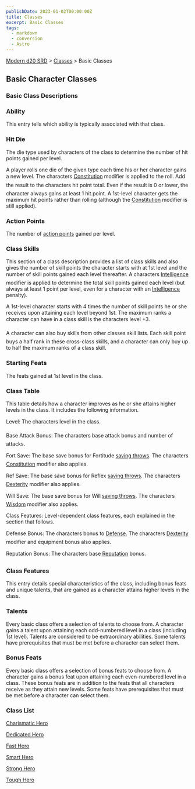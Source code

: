 ```yaml
---
publishDate: 2023-01-02T00:00:00Z
title: Classes
excerpt: Basic Classes
tags:
  - markdown
  - conversion
  - Astro
---
```


[Modern d20 SRD](/#modernD20) > [Classes](modern-d20-srd-classes-index) > Basic Classes

## Basic Character Classes

### Basic Class Descriptions

### Ability

This entry tells which ability is typically associated with that class.

### Hit Die

The die type used by characters of the class to determine the number of hit points gained per level.

A player rolls one die of the given type each time his or her character gains a new level. The characters [Constitution](modern-d20-srd-basics-ability-scores) modifier is applied to the roll. Add the result to the characters hit point total. Even if the result is 0 or lower, the character always gains at least 1 hit point. A 1st-level character gets the maximum hit points rather than rolling (although the [Constitution](modern-d20-srd-basics-ability-scores) modifier is still applied).

### Action Points

The number of [action points](modern-d20-srd-basics-action-points) gained per level.

### Class Skills

This section of a class description provides a list of class skills and also gives the number of skill points the character starts with at 1st level and the number of skill points gained each level thereafter. A characters [Intelligence](modern-d20-srd-basics-ability-scores) modifier is applied to determine the total skill points gained each level (but always at least 1 point per level, even for a character with an [Intelligence](modern-d20-srd-basics-ability-scores) penalty).

A 1st-level character starts with 4 times the number of skill points he or she receives upon attaining each level beyond 1st. The maximum ranks a character can have in a class skill is the characters level +3.

A character can also buy skills from other classes skill lists. Each skill point buys a half rank in these cross-class skills, and a character can only buy up to half the maximum ranks of a class skill.

### Starting Feats

The feats gained at 1st level in the class.

### Class Table

This table details how a character improves as he or she attains higher levels in the class. It includes the following information.

Level: The characters level in the class.

Base Attack Bonus: The characters base attack bonus and number of attacks.

Fort Save: The base save bonus for Fortitude [saving throws](modern-d20-srd-basics-saving-throws). The characters [Constitution](modern-d20-srd-basics-ability-scores) modifier also applies.

Ref Save: The base save bonus for Reflex [saving throws](modern-d20-srd-basics-saving-throws). The characters [Dexterity](modern-d20-srd-basics-ability-scores) modifier also applies.

Will Save: The base save bonus for Will [saving throws](modern-d20-srd-basics-saving-throws). The characters [Wisdom](modern-d20-srd-basics-ability-scores) modifier also applies.

Class Features: Level-dependent class features, each explained in the section that follows.

Defense Bonus: The characters bonus to [Defense](modern-d20-srd-combat-damage). The characters [Dexterity](modern-d20-srd-basics-ability-scores) modifier and equipment bonus also applies.

Reputation Bonus: The characters base [Reputation](modern-d20-srd-reputation-index) bonus.

### Class Features

This entry details special characteristics of the class, including bonus feats and unique talents, that are gained as a character attains higher levels in the class.

### Talents

Every basic class offers a selection of talents to choose from. A character gains a talent upon attaining each odd-numbered level in a class (including 1st level). Talents are considered to be extraordinary abilities. Some talents have prerequisites that must be met before a character can select them.

### Bonus Feats

Every basic class offers a selection of bonus feats to choose from. A character gains a bonus feat upon attaining each even-numbered level in a class. These bonus feats are in addition to the feats that all characters receive as they attain new levels. Some feats have prerequisites that must be met before a character can select them.

### Class List

[Charismatic Hero](modern-d20-srd-classes-basic-charismatic-hero)

[Dedicated Hero](modern-d20-srd-classes-basic-dedicated-hero)

[Fast Hero](modern-d20-srd-classes-basic-fast-hero)

[Smart Hero](modern-d20-srd-classes-basic-smart-hero)

[Strong Hero](modern-d20-srd-classes-basic-strong-hero)

[Tough Hero](modern-d20-srd-classes-basic-tough-hero)
